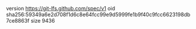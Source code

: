 version https://git-lfs.github.com/spec/v1
oid sha256:59349a6e2d708f1d6c8e64fcc99e9d5999fe1b9f40c9fcc6623198db7ce8863f
size 9436
